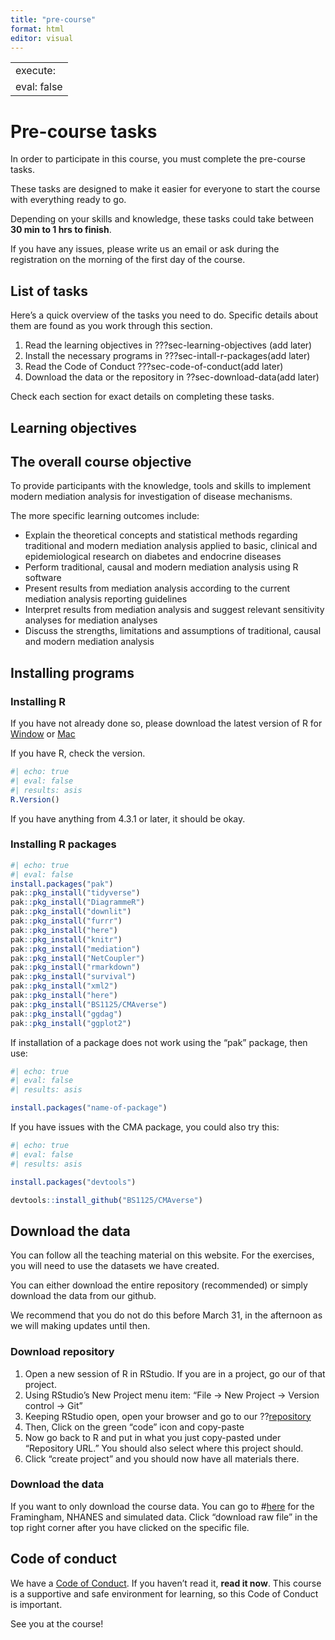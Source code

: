 ```yaml
---
title: "pre-course"
format: html
editor: visual
---
```


---
execute:
  eval: false
---

# Pre-course tasks {#sec-pre-course}

In order to participate in this course, you must complete the pre-course tasks.

These tasks are designed to make it easier for everyone to start the course with everything ready to go.

Depending on your skills and knowledge, these tasks could take between **30 min to 1 hrs to finish**.

If you have any issues, please write us an email or ask during the registration on the morning of the first day of the course.

## List of tasks

Here's a quick overview of the tasks you need to do. Specific details about them are found as you work through this section.

1.  Read the learning objectives in ???sec-learning-objectives (add later)
2.  Install the necessary programs in ???sec-intall-r-packages(add later)
3.  Read the Code of Conduct ???sec-code-of-conduct(add later)
4.  Download the data or the repository in ??sec-download-data(add later)

Check each section for exact details on completing these tasks.

## Learning objectives {#sec-learning-objectives}

::: callout-note
## The overall course objective

To provide participants with the knowledge, tools and skills to implement modern mediation analysis for investigation of disease mechanisms.
:::

The more specific learning outcomes include:

-   Explain the theoretical concepts and statistical methods regarding traditional and modern mediation analysis applied to basic, clinical and epidemiological research on diabetes and endocrine diseases
-   Perform traditional, causal and modern mediation analysis using R software
-   Present results from mediation analysis according to the current mediation analysis reporting guidelines
-   Interpret results from mediation analysis and suggest relevant sensitivity analyses for mediation analyses
-   Discuss the strengths, limitations and assumptions of traditional, causal and modern mediation analysis

## Installing programs {#sec-intall-r-packages}

### Installing R

If you have not already done so, please download the latest version of R for [Window](https://cran.r-project.org/bin/windows/base/) or [Mac](https://cran.r-project.org/bin/macosx/)

If you have R, check the version.

```r
#| echo: true
#| eval: false
#| results: asis
R.Version()
```

If you have anything from 4.3.1 or later, it should be okay.

### Installing R packages

```r
#| echo: true
#| eval: false
install.packages("pak")
pak::pkg_install("tidyverse")
pak::pkg_install("DiagrammeR")
pak::pkg_install("downlit")
pak::pkg_install("furrr")
pak::pkg_install("here")
pak::pkg_install("knitr")
pak::pkg_install("mediation")
pak::pkg_install("NetCoupler")
pak::pkg_install("rmarkdown")
pak::pkg_install("survival")
pak::pkg_install("xml2")
pak::pkg_install("here")
pak::pkg_install("BS1125/CMAverse")
pak::pkg_install("ggdag")
pak::pkg_install("ggplot2")
```

If installation of a package does not work using the "pak" package, then use:

```r
#| echo: true
#| eval: false
#| results: asis

install.packages("name-of-package")
```

If you have issues with the CMA package, you could also try this:

```r
#| echo: true
#| eval: false
#| results: asis

install.packages("devtools")

devtools::install_github("BS1125/CMAverse")
```

## Download the data {#sec-download-data}

You can follow all the teaching material on this website. For the exercises, you will need to use the datasets we have created.

You can either download the entire repository (recommended) or simply download the data from our github.

We recommend that you do not do this before March 31, in the afternoon as we will making updates until then.

### Download repository

1.  Open a new session of R in RStudio. If you are in a project, go our of that project.
2.  Using RStudio's New Project menu item: "File -\> New Project -\> Version control -\> Git"
3.  Keeping RStudio open, open your browser and go to our ??[repository](https://github.com/steno-aarhus/mediation-analysis-course)
4.  Then, Click on the green "code" icon and copy-paste
5.  Now go back to R and put in what you just copy-pasted under "Repository URL." You should also select where this project should.
6.  Click "create project" and you should now have all materials there.

### Download the data

If you want to only download the course data. You can go to \#[here](https://github.com/steno-aarhus/mediation-analysis-course/tree/main/data) for the Framingham, NHANES and simulated data. Click "download raw file" in the top right corner after you have clicked on the specific file.

## Code of conduct {#sec-code-of-conduct}

We have a [Code of Conduct](https://guides.rostools.org/conduct.html). If you haven't read it, **read it now**. This course is a supportive and safe environment for learning, so this Code of Conduct is important.

See you at the course!
